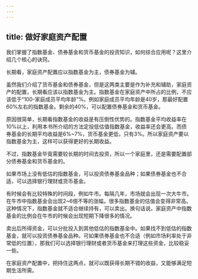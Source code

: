 ```yaml
---
---
---
```

title: 做好家庭资产配置
---




我们掌握了指数基金、债券基金和货币基金的投资知识，如何综合应用呢？这里介绍几个核心的诀窍。

长期看，家庭资产配置应以指数基金为主，债券基金为辅。

虽然我们介绍了货币基金和债券基金，但是这两类主要是作为补充和辅助，家庭资产的配置，长期看应该以指数基金为主。指数基金在家庭资产中所占的比例，不应该低于“100-家庭成员平均年龄”%。例如家庭成员平均年龄是40岁，那最好配置60%左右的指数基金。剩余的40%，可以配置债券基金和货币基金。

原因很简单，长期看指数基金的收益是有压倒性优势的。指数基金平均收益率在10%以上，利用本书所介绍的方法定投低估值指数基金，收益率还会更高。而债券基金的长期平均收益是6%~7%，货币基金更低，只有3%。所以家庭资产要以指数基金为主，这样可以获得更好的长期收益。

不过，指数基金毕竟需要较长期的时间去投资，所以一个家庭里，还是需要配置部分债券基金和货币基金的。

如果市场上没有低估的指数基金，可以投资债券基金品种；如果债券基金也不合适，可以选择银行理财或货币基金。

有时候会有比较特殊的时间段，例如牛市。每隔几年，市场就会出现一次大牛市。在牛市中指数基金会出现2~6倍不等的涨幅，很多指数基金的估值会变得非常高。这种情况下，指数基金就不适合继续持有，可以卖出。换句话说，家庭资产中指数基金的比例会在牛市的时候会出现短期下降很多的情况。

卖出后所得资金，可以分批投入到其他低估的指数基金中。如果找不到低估的指数基金，就可以投资债券基金品种。可如果债券基金也不合适（例如市场利率处于非常低的位置），那我们可以选择银行理财或者货币基金来打理这些资金，比较稳妥一些。

在家庭资产配置中，把持住这两点，就可以既获得长期不错的收益，又能够满足短期生活所需。